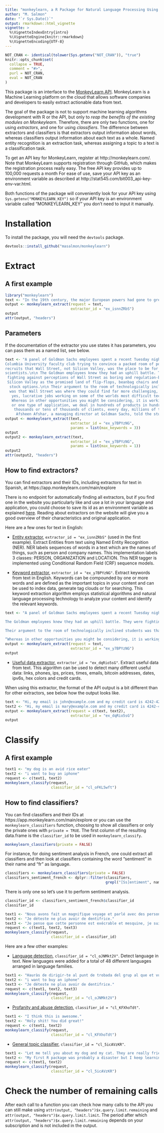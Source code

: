 ```yaml
---
title: "monkeylearn, a R Package for Natural Language Processing Using monkeylearn Existing Modules"
author: "M. Salmon"
date: "`r Sys.Date()`"
output: rmarkdown::html_vignette
vignette: >
  %\VignetteIndexEntry{intro}
  %\VignetteEngine{knitr::rmarkdown}
  %\VignetteEncoding{UTF-8}
---
```


```r
NOT_CRAN <- identical(tolower(Sys.getenv("NOT_CRAN")), "true")
knitr::opts_chunk$set(
  collapse = TRUE,
  comment = "#>",
  purl = NOT_CRAN,
  eval = NOT_CRAN
)
```

This package is an interface to the [MonkeyLearn API](http://docs.monkeylearn.com/article/api-reference/). MonkeyLearn is a Machine Learning platform on the cloud that allows software companies and developers to easily extract actionable data from text.

The goal of the package is not to support machine learning algorithms development with R or the API, but only to *reap the benefits of the existing modules on Monkeylearn*. Therefore, there are only two functions, one for using *extractors*, and one for using *classifiers*. The difference between extractors and classifiers is that extractors output information about words, whereas classifiers output information about each text as a whole. Named entity recognition is an extraction task, whereas assigning a topic to a text is a classification task.

To get an API key for MonkeyLearn, register at http://monkeylearn.com/. Note that MonkeyLearn supports registration through GitHub, which makes the registration process really easy. The free API key provides up to 100,000 requests a month For ease of use, save your API key as an environment variable as described at http://stat545.com/bit003_api-key-env-var.html.

Both functions of the package will conveniently look for your API key using `Sys.getenv("MONKEYLEARN_KEY")` so if your API key is an environment variable called "MONKEYLEARN_KEY" you don't need to input it manually.

# Installation

To install the package, you will need the `devtools` package.

```r
devtools::install_github("masalmon/monkeylearn")

```


# Extract

## A first example 

```r
library("monkeylearn")
text <- "In the 19th century, the major European powers had gone to great lengths to maintain a balance of power throughout Europe, resulting in the existence of a complex network of political and military alliances throughout the continent by 1900.[7] These had started in 1815, with the Holy Alliance between Prussia, Russia, and Austria. Then, in October 1873, German Chancellor Otto von Bismarck negotiated the League of the Three Emperors (German: Dreikaiserbund) between the monarchs of Austria-Hungary, Russia and Germany."
output <- monkeylearn_extract(request = text,
                              extractor_id = "ex_isnnZRbS")
output
attr(output, "headers")
```

## Parameters

If the documentation of the extractor you use states it has parameters, you can pass them as a named list, see below.

```r
text <- "A panel of Goldman Sachs employees spent a recent Tuesday night at the
Columbia University faculty club trying to convince a packed room of potential
recruits that Wall Street, not Silicon Valley, was the place to be for computer
scientists.\n\n The Goldman employees knew they had an uphill battle. They were
 fighting against perceptions of Wall Street as boring and regulation-bound and
 Silicon Valley as the promised land of flip-flops, beanbag chairs and million-dollar
  stock options.\n\n Their argument to the room of technologically inclined students
  was that Wall Street was where they could find far more challenging, diverse and,
   yes, lucrative jobs working on some of the worlds most difficult technical problems.\n\n
   Whereas in other opportunities you might be considering, it is working one type of data
   or one type of application, we deal in hundreds of products in hundreds of markets, with
    thousands or tens of thousands of clients, every day, millions of times of day worldwide,
     Afsheen Afshar, a managing director at Goldman Sachs, told the students."
output <- monkeylearn_extract(text,
                              extractor_id = "ex_y7BPYzNG",
                              params = list(max_keywords = 3))
output
output2 <- monkeylearn_extract(text,
                              extractor_id = "ex_y7BPYzNG",
                              params = list(max_keywords = 1))
output2
attr(output2, "headers")
```

## How to find extractors?

You can find extractors and their IDs, including extractors for text in Spanish, at https://app.monkeylearn.com/main/explore 

There is no endpoint for automatically finding all extractors, but if you find one in the website you particularly like and use a lot in your language and application, you could choose to save its id as an environment variable as explained [here]( http://stat545.com/bit003_api-key-env-var.html). Reading about extractors on the website will give you a good overview of their characteristics and original application.

Here are a few ones for text in English:

* [Entity extractor](https://app.monkeylearn.com/extraction/extractors/ex_isnnZRbS/tab/description-tab), `extractor_id = "ex_isnnZRbS"` (used in the first example). Extract Entities from text using Named Entity Recognition (NER). NER labels sequences of words in a text which are the names of things, such as person and company names. This implementation labels 3 classes: PERSON, ORGANIZATION and LOCATION. This NER tagger is implemented using Conditional Random Field (CRF) sequence models.

* [Keyword extractor](https://app.monkeylearn.com/extraction/extractors/ex_y7BPYzNG/tab/description-tab), `extractor_id = "ex_y7BPYzNG"`. Extract keywords from text in English. Keywords can be compounded by one or more words and are defined as the important topics in your content and can be used to index data, generate tag clouds or for searching. This keyword extraction algorithm employs statistical algorithms and natural language processing technology to analyze your content and identify the relevant keywords.

```r
text <- "A panel of Goldman Sachs employees spent a recent Tuesday night at the Columbia University faculty club trying to convince a packed room of potential recruits that Wall Street, not Silicon Valley, was the place to be for computer scientists.

The Goldman employees knew they had an uphill battle. They were fighting against perceptions of Wall Street as boring and regulation-bound and Silicon Valley as the promised land of flip-flops, beanbag chairs and million-dollar stock options.

Their argument to the room of technologically inclined students was that Wall Street was where they could find far more challenging, diverse and, yes, lucrative jobs working on some of the world’s most difficult technical problems.

“Whereas in other opportunities you might be considering, it is working one type of data or one type of application, we deal in hundreds of products in hundreds of markets, with thousands or tens of thousands of clients, every day, millions of times of day worldwide,” Afsheen Afshar, a managing director at Goldman Sachs, told the students."
output <- monkeylearn_extract(request = text,
                              extractor_id = "ex_y7BPYzNG")
output

```

* [Useful data extractor](https://app.monkeylearn.com/extraction/extractors/ex_dqRio5sG/tab/description-tab), `extractor_id = "ex_dqRio5sG"`. Extract useful data from text. This algorithm can be used to detect many different useful data: links, phones, ips, prices, times, emails, bitcoin addresses, dates, ipv6s, hex colors and credit cards.

When using this extractor, the format of the API output is a bit different than for other extractors, see below how the output looks like.

```r
text <- "Hi, my email is john@example.com and my credit card is 4242-4242-4242-4242 so you can charge me with $10. My phone number is 15555 9876. We can get in touch on April 16, at 10:00am"
text2 <- "Hi, my email is mary@example.com and my credit card is 4242-4232-4242-4242. My phone number is 16655 9876. We can get in touch on April 16, at 10:00am"
output <- monkeylearn_extract(request = c(text, text2),
                              extractor_id = "ex_dqRio5sG")
output

```


# Classify

## A first example

```r
text1 <- "my dog is an avid rice eater"
text2 <- "i want to buy an iphone"
request <- c(text1, text2)
monkeylearn_classify(request,
                     classifier_id = "cl_oFKL5wft")

```
## How to find classifiers?

You can find classifiers and their IDs at https://app.monkeylearn.com/main/explore or you can use the `monkeylearn_classifiers` function, choosing to show all classifiers or only the private ones with `private = TRUE`. The first column of the resulting data.frame is the `classifier_id` to be used in `monkeylearn_classify`.

```r

monkeylearn_classifiers(private = FALSE)

```

For instance, for doing sentiment analysis in French, one could extract all classifiers and then look at classifiers containing the word "sentiment" in their name and "fr" as language.

```r

classifiers <- monkeylearn_classifiers(private = FALSE)
classifiers_sentiment_french <- dplyr::filter(classifiers,
                                              grepl("[Ss]entiment", name), language == "fr")

```
There is only one so let's use it to perform sentiment analysis.

```r
classifier_id <- classifiers_sentiment_french$classifier_id
classifier_id

text1 <- "Nous avons fait un magnifique voyage et parlé avec des personnes adorables."
text2 <- "Je déteste ne plus avoir de dentifrice."
text3 <- "Je pense que cette personne est exécrable et mesquine, je suis en colère."
request <- c(text1, text2, text3)
monkeylearn_classify(request,
                     classifier_id = classifier_id)
```

Here are a few other examples:

* [Language detection](https://app.monkeylearn.com/categorizer/projects/cl_oJNMkt2V/tab/main-tab), `classifier_id = "cl_oJNMkt2V"`. Detect language in text. New languages were added for a total of 48 different languages arranged in language families.

```r
text1 <- "Hauràs de dirigir-te al punt de trobada del grup al que et vulguis unir."
text2 <- "i want to buy an iphone"
text3 <- "Je déteste ne plus avoir de dentifrice."
request <- c(text1, text2, text3)
monkeylearn_classify(request,
                     classifier_id = "cl_oJNMkt2V")

```

* [Profanity and abuse detection](https://app.monkeylearn.com/categorizer/projects/cl_KFXhoTdt/tab/main-tab), `classifier_id = "cl_KFXhoTdt"`.

```r
text1 <- "I think this is awesome."
text2 <- "Holy shit! You did great!"
request <- c(text1, text2)
monkeylearn_classify(request,
                     classifier_id = "cl_KFXhoTdt")

```

* [General topic classifier](https://app.monkeylearn.com/categorizer/projects/cl_5icAVzKR/tab/), `classifier_id = "cl_5icAVzKR"`.

```r
text1 <- "Let me tell you about my dog and my cat. They are really friendly and like going on walks. They both like chasing mice."
text2 <- "My first R package was probably a disaster but I keep learning how to program."
request <- c(text1, text2)
monkeylearn_classify(request,
                     classifier_id = "cl_5icAVzKR")

```

# Check the number of remaining calls

After each call to a function you can check how many calls to the API you can still make  using `attr(output, "headers")$x.query.limit.remaining` and `attr(output, "headers")$x.query.limit.limit`. The period after which `attr(output, "headers")$x.query.limit.remaining` depends on your subscription and is not included in the output.

